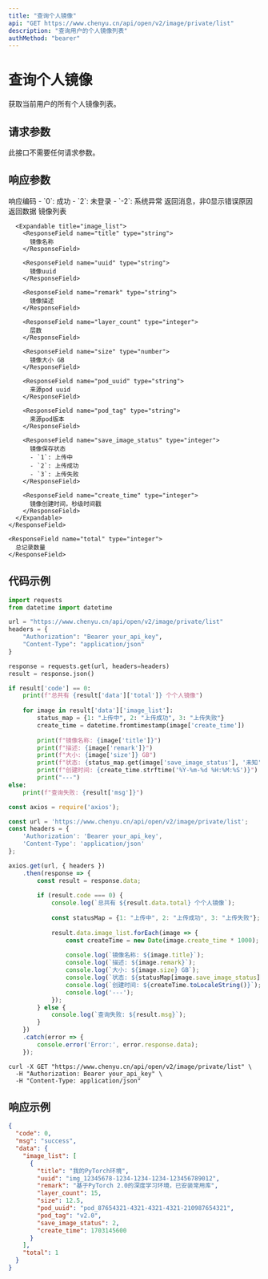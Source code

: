 ```yaml
---
title: "查询个人镜像"
api: "GET https://www.chenyu.cn/api/open/v2/image/private/list"
description: "查询用户的个人镜像列表"
authMethod: "bearer"
---
```


# 查询个人镜像

获取当前用户的所有个人镜像列表。

## 请求参数

此接口不需要任何请求参数。

## 响应参数

<ResponseField name="code" type="integer">
  响应编码
  - `0`: 成功
  - `2`: 未登录
  - `-2`: 系统异常
</ResponseField>

<ResponseField name="msg" type="string">
  返回消息，非0显示错误原因
</ResponseField>

<ResponseField name="data" type="object">
  返回数据
  
  <Expandable title="data">
    <ResponseField name="image_list" type="array">
      镜像列表
      
      <Expandable title="image_list">
        <ResponseField name="title" type="string">
          镜像名称
        </ResponseField>
        
        <ResponseField name="uuid" type="string">
          镜像uuid
        </ResponseField>
        
        <ResponseField name="remark" type="string">
          镜像描述
        </ResponseField>
        
        <ResponseField name="layer_count" type="integer">
          层数
        </ResponseField>
        
        <ResponseField name="size" type="number">
          镜像大小 GB
        </ResponseField>
        
        <ResponseField name="pod_uuid" type="string">
          来源pod uuid
        </ResponseField>
        
        <ResponseField name="pod_tag" type="string">
          来源pod版本
        </ResponseField>
        
        <ResponseField name="save_image_status" type="integer">
          镜像保存状态
          - `1`: 上传中
          - `2`: 上传成功
          - `3`: 上传失败
        </ResponseField>
        
        <ResponseField name="create_time" type="integer">
          镜像创建时间，秒级时间戳
        </ResponseField>
      </Expandable>
    </ResponseField>
    
    <ResponseField name="total" type="integer">
      总记录数量
    </ResponseField>
  </Expandable>
</ResponseField>

## 代码示例

<CodeGroup>

```python Python
import requests
from datetime import datetime

url = "https://www.chenyu.cn/api/open/v2/image/private/list"
headers = {
    "Authorization": "Bearer your_api_key",
    "Content-Type": "application/json"
}

response = requests.get(url, headers=headers)
result = response.json()

if result['code'] == 0:
    print(f"总共有 {result['data']['total']} 个个人镜像")
    
    for image in result['data']['image_list']:
        status_map = {1: "上传中", 2: "上传成功", 3: "上传失败"}
        create_time = datetime.fromtimestamp(image['create_time'])
        
        print(f"镜像名称: {image['title']}")
        print(f"描述: {image['remark']}")
        print(f"大小: {image['size']} GB")
        print(f"状态: {status_map.get(image['save_image_status'], '未知')}")
        print(f"创建时间: {create_time.strftime('%Y-%m-%d %H:%M:%S')}")
        print("---")
else:
    print(f"查询失败: {result['msg']}")
```

```javascript JavaScript
const axios = require('axios');

const url = 'https://www.chenyu.cn/api/open/v2/image/private/list';
const headers = {
    'Authorization': 'Bearer your_api_key',
    'Content-Type': 'application/json'
};

axios.get(url, { headers })
    .then(response => {
        const result = response.data;
        
        if (result.code === 0) {
            console.log(`总共有 ${result.data.total} 个个人镜像`);
            
            const statusMap = {1: "上传中", 2: "上传成功", 3: "上传失败"};
            
            result.data.image_list.forEach(image => {
                const createTime = new Date(image.create_time * 1000);
                
                console.log(`镜像名称: ${image.title}`);
                console.log(`描述: ${image.remark}`);
                console.log(`大小: ${image.size} GB`);
                console.log(`状态: ${statusMap[image.save_image_status] || '未知'}`);
                console.log(`创建时间: ${createTime.toLocaleString()}`);
                console.log('---');
            });
        } else {
            console.log(`查询失败: ${result.msg}`);
        }
    })
    .catch(error => {
        console.error('Error:', error.response.data);
    });
```

```curl cURL
curl -X GET "https://www.chenyu.cn/api/open/v2/image/private/list" \
  -H "Authorization: Bearer your_api_key" \
  -H "Content-Type: application/json"
```

</CodeGroup>

## 响应示例

```json
{
  "code": 0,
  "msg": "success",
  "data": {
    "image_list": [
      {
        "title": "我的PyTorch环境",
        "uuid": "img_12345678-1234-1234-1234-123456789012",
        "remark": "基于PyTorch 2.0的深度学习环境，已安装常用库",
        "layer_count": 15,
        "size": 12.5,
        "pod_uuid": "pod_87654321-4321-4321-4321-210987654321",
        "pod_tag": "v2.0",
        "save_image_status": 2,
        "create_time": 1703145600
      }
    ],
    "total": 1
  }
}
```